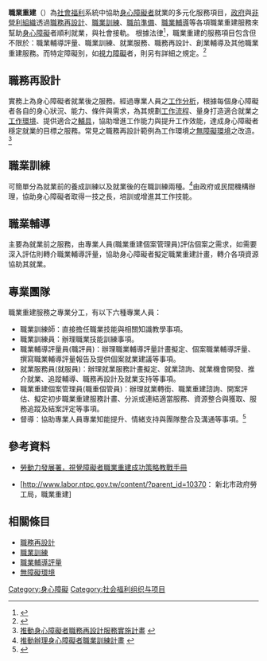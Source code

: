 
{{expand|time=2017-01-17T07:20:14+00:00|content=內容描述 }}


'''職業重建'''（{{lang-en|Vocational rehabilitation}}）為[[社會福利|社會福利]]系統中協助[[身心障礙者|身心障礙者]]就業的多元化服務項目，[[政府|政府]]與[[非營利組織|非營利組織]]透過[[職務再設計|職務再設計]]、[[職業訓練|職業訓練]]、[[職前準備|職前準備]]、[[職業輔導|職業輔導]]等各項職業重建服務來幫助[[身心障礙|身心障礙]]者順利就業，與社會接軌。
根據法律<ref>{{Cite web |url=http://gazette.nat.gov.tw/EG_FileManager/eguploadpub/eg019041/ch02/type2/gov10/num1/Eg.htm |title=身心障礙者權益保障法第三十三條 |accessdate=2017-01-17 |archive-date=2017-01-18 |archive-url=https://web.archive.org/web/20170118051151/http://gazette.nat.gov.tw/EG_FileManager/eguploadpub/eg019041/ch02/type2/gov10/num1/Eg.htm |dead-url=no }}</ref>，職業重建的服務項目包含但不限於：職業輔導評量、職業訓練、就業服務、職務再設計、創業輔導及其他職業重建服務。而特定障礙別，如[[視力障礙|視力障礙]]者，則另有詳細之規定。<ref>{{Cite web |url=http://gazette.nat.gov.tw/EG_FileManager/eguploadpub/eg019041/ch02/type2/gov10/num1/Eg.htm |title=視覺功能障礙者生活重建及職業重建服務要點 |accessdate=2017-01-17 |archive-date=2017-01-18 |archive-url=https://web.archive.org/web/20170118051151/http://gazette.nat.gov.tw/EG_FileManager/eguploadpub/eg019041/ch02/type2/gov10/num1/Eg.htm |dead-url=no }}</ref>

{{Portal|身心障礙}}

==職務再設計==
實務上為身心障礙者就業後之服務。經過專業人員之[[工作分析|工作分析]]，根據每個身心障礙者各自的身心狀況、能力、條件與需求，為其規劃[[工作流程|工作流程]]、量身打造適合就業之[[工作環境|工作環境]]、提供適合之[[輔具|輔具]]，協助增進工作能力與提升工作效能，達成身心障礙者穩定就業的目標之服務。常見之職務再設計範例為工作環境之[[無障礙環境|無障礙環境]]之改造。<ref>[https://www.wda.gov.tw/home.jsp?pageno=201111160018&acttype=view&dataserno=201409090001 推動身心障礙者職務再設計服務實施計畫] {{webarchive|url=https://web.archive.org/web/20170118051039/https://www.wda.gov.tw/home.jsp?pageno=201111160018&acttype=view&dataserno=201409090001 |date=2017-01-18 }}</ref>

==職業訓練==
可簡單分為就業前的養成訓練以及就業後的在職訓練兩種。<ref>[https://www.wda.gov.tw/home.jsp?pageno=201111160018&acttype=view&dataserno=201409260001 推動辦理身心障礙者職業訓練計畫] {{webarchive|url=https://web.archive.org/web/20170118052244/https://www.wda.gov.tw/home.jsp?pageno=201111160018&acttype=view&dataserno=201409260001 |date=2017-01-18 }}</ref>由政府或民間機構辦理，協助身心障礙者取得一技之長，培訓或增進其工作技能。

==職業輔導==
主要為就業前之服務，由專業人員(職業重建個案管理員)評估個案之需求，如需要深入評估則轉介職業輔導評量，協助身心障礙者擬定職業重建計畫，轉介各項資源協助其就業。

==專業團隊==
職業重建服務之專業分工，有以下六種專業人員：
*職業訓練師：直接擔任職業技能與相關知識教學事項。
*職業訓練員：辦理職業技能訓練事項。
*職業輔導評量員(職評員)：辦理職業輔導評量計畫擬定、個案職業輔導評量、撰寫職業輔導評量報告及提供個案就業建議等事項。
*就業服務員(就服員)：辦理就業服務計畫擬定、就業諮詢、就業機會開發、推介就業、追蹤輔導、職務再設計及就業支持等事項。
*職業重建個案管理員(職重個管員)：辦理就業轉銜、職業重建諮詢、開案評估、擬定初步職業重建服務計畫、分派或連結適當服務、資源整合與獲取、服務追蹤及結案評定等事項。
*督導：協助專業人員專業知能提升、情緒支持與團隊整合及溝通等事項。<ref>{{Cite web |url=http://law.moj.gov.tw/LawClass/LawAll.aspx?PCode=N0080029 |title=身心障礙者職業重建服務專業人員遴用及培訓準則 |access-date=2017-01-17 |archive-date=2021-05-12 |archive-url=https://web.archive.org/web/20210512032104/https://law.moj.gov.tw/LawClass/LawAll.aspx?pcode=N0080029 |dead-url=no }}</ref>

==參考資料==
{{reflist}}

*[https://web.archive.org/web/20170118050442/https://www.wda.gov.tw/home.jsp?pageno=201310280003&acttype=view&dataserno=201412120001  勞動力發展署，視覺障礙者職業重建成功策略教戰手冊]

*[http://www.labor.ntpc.gov.tw/content/?parent_id=10370： 新北市政府勞工局，職業重建]{{Dead link|date=2020年1月 |bot=InternetArchiveBot |fix-attempted=yes }}

[[Category:身心障礙|Category:身心障礙]]
[[Category:社会福利组织与项目|Category:社会福利组织与项目]]

==相關條目==
*[[職務再設計|職務再設計]]
*[[職業訓練|職業訓練]]
*[[職業輔導評量|職業輔導評量]]
*[[無障礙環境|無障礙環境]]